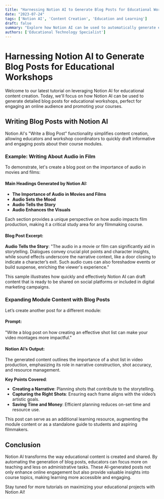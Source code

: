 ```yaml
---
title: "Harnessing Notion AI to Generate Blog Posts for Educational Workshops"
date: "2023-07-24"
tags: ['Notion AI', 'Content Creation', 'Education and Learning']
draft: false
summary: "Explore how Notion AI can be used to automatically generate engaging blog posts for different modules of an educational workshop, enhancing online visibility and student engagement."
authors: ['Educational Technology Specialist']
---
```


# Harnessing Notion AI to Generate Blog Posts for Educational Workshops

Welcome to our latest tutorial on leveraging Notion AI for educational content creation. Today, we'll focus on how Notion AI can be used to generate detailed blog posts for educational workshops, perfect for engaging an online audience and promoting your courses.

## Writing Blog Posts with Notion AI

Notion AI's "Write a Blog Post" functionality simplifies content creation, allowing educators and workshop coordinators to quickly draft informative and engaging posts about their course modules.

### Example: Writing About Audio in Film

To demonstrate, let's create a blog post on the importance of audio in movies and films:

#### Main Headings Generated by Notion AI:
- **The Importance of Audio in Movies and Films**
- **Audio Sets the Mood**
- **Audio Tells the Story**
- **Audio Enhances the Visuals**

Each section provides a unique perspective on how audio impacts film production, making it a critical study area for any filmmaking course.

#### Blog Post Excerpt:
**Audio Tells the Story**: "The audio in a movie or film can significantly aid in storytelling. Dialogues convey crucial plot points and character insights, while sound effects underscore the narrative context, like a door closing to indicate a character’s exit. Such audio cues can also foreshadow events or build suspense, enriching the viewer's experience."

This sample illustrates how quickly and effectively Notion AI can draft content that is ready to be shared on social platforms or included in digital marketing campaigns.

### Expanding Module Content with Blog Posts

Let’s create another post for a different module:

#### Prompt:
"Write a blog post on how creating an effective shot list can make your video montages more impactful."

#### Notion AI’s Output:
The generated content outlines the importance of a shot list in video production, emphasizing its role in narrative construction, shot accuracy, and resource management.

**Key Points Covered**:
- **Creating a Narrative**: Planning shots that contribute to the storytelling.
- **Capturing the Right Shots**: Ensuring each frame aligns with the video’s artistic goals.
- **Saving Time and Money**: Efficient planning reduces on-set time and resource use.

This post can serve as an additional learning resource, augmenting the module content or as a standalone guide to students and aspiring filmmakers.

## Conclusion

Notion AI transforms the way educational content is created and shared. By automating the generation of blog posts, educators can focus more on teaching and less on administrative tasks. These AI-generated posts not only enhance online engagement but also provide valuable insights into course topics, making learning more accessible and engaging.

Stay tuned for more tutorials on maximizing your educational projects with Notion AI!

